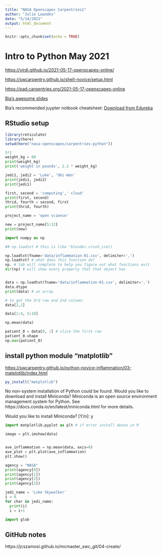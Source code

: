 ```yaml
---
title: "NASA Openscapes Carpentries1"
author: "Julie Lowndes"
date: "5/14/2021"
output: html_document
---
```


```r
knitr::opts_chunk$set(echo = TRUE)
```

# Intro to Python May 2021


<https://virdi.github.io/2021-05-17-openscapes-online/>

<https://swcarpentry.github.io/shell-novice/setup.html>

<https://pad.carpentries.org/2021-05-17-openscapes-online>

[Bia's awesome slides](https://docs.google.com/presentation/d/1YEIvzHosnnrBkqvgDafal8JwGvjh9A7dsD5dQYg4DcY/edit#slide=id.g8954b9e7ca_7_53)

Bia's recommended juypter notbook cheatsheet: [Download from Edureka ](https://www.edureka.co/blog/wp-content/uploads/2018/10/Jupyter_Notebook_CheatSheet_Edureka.pdf)



## RStudio setup
```r
library(reticulate)
library(here)
setwd(here("nasa-openscapes/carpentries-python"))

```

```python
5*2
weight_kg = 60
print(weight_kg)
print('weight in pounds', 2.2 * weight_kg)

jedi1, jedi2 = 'Luke', 'Obi-Wan'
print(jedi1, jedi2)
print(jedi1)

first, second = 'computing',' cloud'
print(first, second)
thrid, fourth = second, first
print(thrid, fourth)
```


```python
project_name = 'open science'

new = project_name[5:12]
print(new)

```


```python
import numpy as np

## np.loadtxt # this is like "blender.crush_ice()

np.loadtxt(fname='data/inflammation-01.csv', delimiter=',')
np.loadtxt? # what does this function do?
np. # tab will complete to help you figure out what functions exit
dir(np) # will show every property that that object has


data = np.loadtxt(fname='data/inflammation-01.csv', delimiter=',')
data.dtype
print(data) # an array

# to get the 3rd row and 2nd column: 
data[2,1]

data[1:4, 5:10]

np.mean(data)

patient_0 = data[0, :] # slice the first row
patient_0.shape 
np.max(patient_0)

```

## install python module "matplotlib"
<https://swcarpentry.github.io/python-novice-inflammation/03-matplotlib/index.html>

```r
py_install("matplotlib")
```

No non-system installation of Python could be found.
Would you like to download and install Miniconda?
Miniconda is an open source environment management system for Python.
See https://docs.conda.io/en/latest/miniconda.html for more details.

Would you like to install Miniconda? [Y/n]: y


```python
import matplotlib.pyplot as plt # if error install above in R

image = plt.imshow(data)


ave_inflammation = np.mean(data, axis=0)
ave_plot = plt.plot(ave_inflammation)
plt.show()

```

```python
agency = "NASA"
print(agency[0])
print(agency[1])
print(agency[2])
print(agency[3])

jedi_name = 'Luke Skywalker'
i = 0
for char in jedi_name:
  print(i)
  i = i+1

```


```python
import glob
```


## GitHub notes

https://jcszamosi.github.io/mcmaster_swc_git/04-create/

